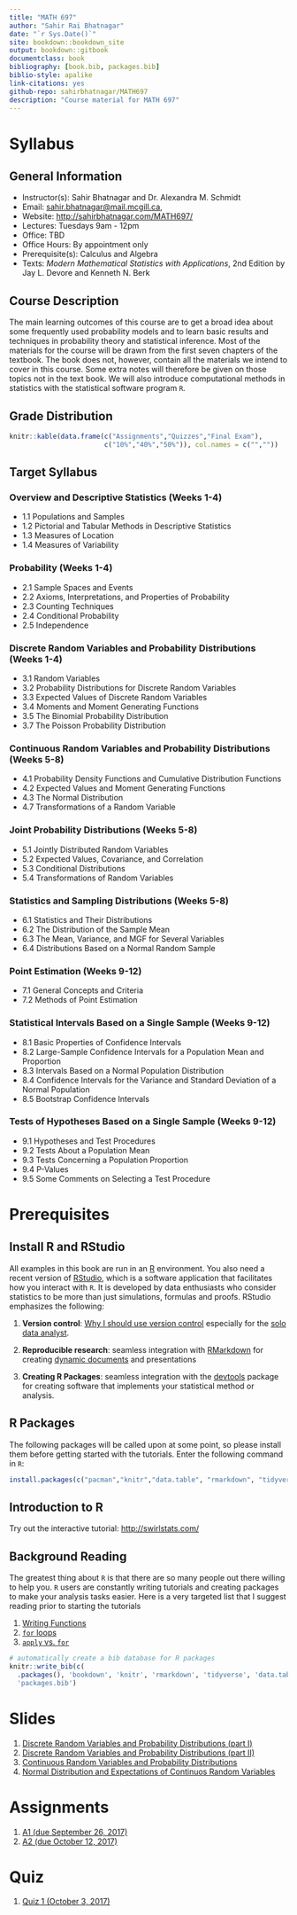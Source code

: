 ```yaml
--- 
title: "MATH 697"
author: "Sahir Rai Bhatnagar"
date: "`r Sys.Date()`"
site: bookdown::bookdown_site
output: bookdown::gitbook
documentclass: book
bibliography: [book.bib, packages.bib]
biblio-style: apalike
link-citations: yes
github-repo: sahirbhatnagar/MATH697
description: "Course material for MATH 697"
---
```


# Syllabus {-}


## General Information {-}

- Instructor(s): Sahir Bhatnagar and Dr. Alexandra M. Schmidt
- Email: [sahir.bhatnagar@mail.mcgill.ca](mailto:sahir.bhatnagar@mail.mcgill.ca), 
- Website: [http://sahirbhatnagar.com/MATH697/](http://sahirbhatnagar.com/MATH697/)
- Lectures: Tuesdays 9am - 12pm
- Office: TBD
- Office Hours: By appointment only
- Prerequisite(s): Calculus and Algebra
- Texts: _Modern Mathematical Statistics with Applications_, 2nd Edition by Jay L. Devore and Kenneth N. Berk

## Course Description {-}

The main learning outcomes of this course are to get a broad idea about some frequently used probability models and to learn basic results and techniques in probability theory and statistical inference. Most of the materials for the course will be drawn from the first seven chapters of the textbook. The book does not, however, contain all the materials we intend to cover in this course. Some extra notes will therefore be given on those topics not in the text book. We will also introduce computational methods in statistics with the statistical software program `R`.



## Grade Distribution  {-}

```r
knitr::kable(data.frame(c("Assignments","Quizzes","Final Exam"),
                        c("10%","40%","50%")), col.names = c("",""))
```

## Target Syllabus {-}

### Overview and Descriptive Statistics (Weeks 1-4)  {-}
- 1.1 Populations and Samples 
- 1.2 Pictorial and Tabular Methods in Descriptive Statistics 
- 1.3 Measures of Location 
- 1.4 Measures of Variability

### Probability (Weeks 1-4)  {-}
- 2.1 Sample Spaces and Events
- 2.2 Axioms, Interpretations, and Properties of Probability
- 2.3 Counting Techniques 
- 2.4 Conditional Probability 
- 2.5 Independence

### Discrete Random Variables and Probability Distributions (Weeks 1-4)  {-}
  
- 3.1 Random Variables 
- 3.2 Probability Distributions for Discrete Random Variables 
- 3.3 Expected Values of Discrete Random Variables 
- 3.4 Moments and Moment Generating Functions 
- 3.5 The Binomial Probability Distribution 
- 3.7 The Poisson Probability Distribution 

### Continuous Random Variables and Probability Distributions (Weeks 5-8) {-}

- 4.1 Probability Density Functions and Cumulative Distribution Functions 
- 4.2 Expected Values and Moment Generating Functions 
- 4.3 The Normal Distribution 
- 4.7 Transformations of a Random Variable 


### Joint Probability Distributions (Weeks 5-8) {-}

- 5.1 Jointly Distributed Random Variables 
- 5.2 Expected Values, Covariance, and Correlation 
- 5.3 Conditional Distributions 
- 5.4 Transformations of Random Variables 

### Statistics and Sampling Distributions (Weeks 5-8) {-}

- 6.1 Statistics and Their Distributions 
- 6.2 The Distribution of the Sample Mean 
- 6.3 The Mean, Variance, and MGF for Several Variables 
- 6.4 Distributions Based on a Normal Random Sample 

### Point Estimation (Weeks 9-12) {-}

- 7.1 General Concepts and Criteria 
- 7.2 Methods of Point Estimation 

### Statistical Intervals Based on a Single Sample (Weeks 9-12) {-}
- 8.1 Basic Properties of Confidence Intervals 
- 8.2 Large-Sample Confidence Intervals for a Population Mean and Proportion 
- 8.3 Intervals Based on a Normal Population Distribution 
- 8.4 Confidence Intervals for the Variance and Standard Deviation of a Normal Population 
- 8.5 Bootstrap Confidence Intervals 

### Tests of Hypotheses Based on a Single Sample (Weeks 9-12) {-}

- 9.1 Hypotheses and Test Procedures 
- 9.2 Tests About a Population Mean 
- 9.3 Tests Concerning a Population Proportion 
- 9.4 P-Values 
- 9.5 Some Comments on Selecting a Test Procedure 



# Prerequisites {-}

## Install R and RStudio  {-}

All examples in this book are run in an [R](https://cran.r-project.org/) environment. You also need a recent version of [RStudio](https://www.rstudio.com/products/rstudio/download/preview/), which is a software application that facilitates how you interact with `R`. It is developed by data enthusiasts who consider statistics to be more than just simulations, formulas and proofs. RStudio emphasizes the following: 

1. **Version control**:  [Why I should use version control](http://stackoverflow.com/questions/1408450/why-should-i-use-version-control) especially for the [solo data analyst](http://stackoverflow.com/questions/2712421/r-and-version-control-for-the-solo-data-analyst).

2. **Reproducible research**: seamless integration with [RMarkdown](http://rmarkdown.rstudio.com/) for creating [dynamic documents](http://yihui.name/knitr/) and presentations

3. **Creating R Packages**: seamless integration with the [devtools](https://github.com/hadley/devtools) package for creating software that implements your statistical method or analysis. 



## R Packages  {-}

The following packages will be called upon at some point, so please install them before getting started with the tutorials. Enter the following command in `R`:

```r
install.packages(c("pacman","knitr","data.table", "rmarkdown", "tidyverse", "boot", "Hmisc"))
```


## Introduction to R {-}

Try out the interactive tutorial: [http://swirlstats.com/](http://swirlstats.com/)


## Background Reading  {-}

The greatest thing about `R` is that there are so many people out there willing to help you. `R` users are constantly writing tutorials and creating packages to make your analysis tasks easier. Here is a very targeted list that I suggest reading prior to starting the tutorials

1. [Writing Functions](http://r4ds.had.co.nz/functions.html) 
2. [`for` loops](http://r4ds.had.co.nz/iteration.html)
3. [`apply` vs. `for`](https://kbroman.wordpress.com/2013/04/02/apply-vs-for/)



```r
# automatically create a bib database for R packages
knitr::write_bib(c(
  .packages(), 'bookdown', 'knitr', 'rmarkdown', 'tidyverse', 'data.table', 'Hmisc', 'boot'), 
  'packages.bib')
```


# Slides {-}

1. [Discrete Random Variables and Probability Distributions (part I)](https://github.com/sahirbhatnagar/MATH697/blob/master/images/week3.pdf)
2. [Discrete Random Variables and Probability Distributions (part II)](https://github.com/sahirbhatnagar/MATH697/blob/master/images/week4.pdf)
3. [Continuous Random Variables and Probability Distributions](https://github.com/sahirbhatnagar/MATH697/blob/master/images/week5.pdf)
4. [Normal Distribution and Expectations of Continuos Random Variables](https://github.com/sahirbhatnagar/MATH697/blob/master/images/week6.pdf)

# Assignments {-}

1. [A1 (due September 26, 2017)](https://github.com/sahirbhatnagar/MATH697/blob/master/images/HW-1-F2017.pdf)
1. [A2 (due October 12, 2017)](https://github.com/sahirbhatnagar/MATH697/blob/master/images/HW-2-F2017.pdf)


# Quiz {-}

1. [Quiz 1 (October 3, 2017)](https://github.com/sahirbhatnagar/MATH697/blob/master/images/quiz-1-F2017.pdf)



